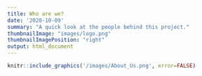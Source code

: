 ```yaml
---
title: Who are we?
date: '2020-10-09'
summary: "A quick look at the people behind this project."
thumbnailImage: "images/logo.png"
thumbnailImagePosition: "right"
output: html_document
---
```


```r
knitr::include_graphics('/images/About_Us.png', error=FALSE)
```